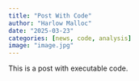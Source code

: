 ```yaml
---
title: "Post With Code"
author: "Harlow Malloc"
date: "2025-03-23"
categories: [news, code, analysis]
image: "image.jpg"
---
```


This is a post with executable code.
